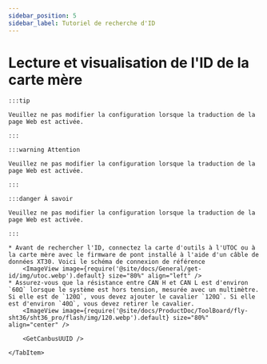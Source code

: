 ```yaml
---
sidebar_position: 5
sidebar_label: Tutoriel de recherche d'ID
---
```










# Lecture et visualisation de l'ID de la carte mère

    :::tip

    Veuillez ne pas modifier la configuration lorsque la traduction de la page Web est activée.

    :::

    :::warning Attention

    Veuillez ne pas modifier la configuration lorsque la traduction de la page Web est activée.

    :::

    :::danger À savoir

    Veuillez ne pas modifier la configuration lorsque la traduction de la page Web est activée.

    :::

<Tabs>
    <TabItem value="can" label="Obtenir l'UUID du CANBus">

    * Avant de rechercher l'ID, connectez la carte d'outils à l'UTOC ou à la carte mère avec le firmware de pont installé à l'aide d'un câble de données XT30. Voici le schéma de connexion de référence
        <ImageView image={require('@site/docs/General/get-id/img/utoc.webp').default} size="80%" align="left" />    
    * Assurez-vous que la résistance entre CAN H et CAN L est d'environ `60Ω` lorsque le système est hors tension, mesurée avec un multimètre. Si elle est de `120Ω`, vous devez ajouter le cavalier `120Ω`. Si elle est d'environ `40Ω`, vous devez retirer le cavalier.
        <ImageView image={require('@site/docs/ProductDoc/ToolBoard/fly-sht36/sht36_pro/flash/img/120.webp').default} size="80%" align="center" />
   
        <GetCanbusUUID />

    </TabItem>
</Tabs>